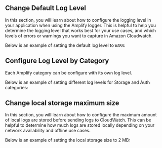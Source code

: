 ## Change Default Log Level
In this section, you will learn about how to configure the logging level in your application when using the Amplify logger. This is helpful to help you determine the logging level that works best for your use cases, and which levels of errors or warnings you want to capture in Amazon Cloudwatch.

Below is an example of setting the default log level to `WARN`:


<BlockSwitcher>
    <Block name="With Configuration File">
        <Fragments fragments={{all: commonDefaultLogLevel}}/>
    </Block>
    <Block name="With Code">
         <Fragments
            fragments={{
                ios: iosDefaultLogLevel,
                android: androidDefaultLogLevel
            }}/>
    </Block>
</BlockSwitcher>

## Configure Log Level by Category
Each Amplify category can be configure with its own log level.  

Below is an example of setting different log levels for Storage and Auth categories:


<BlockSwitcher>
    <Block name="With Configuration File">
        <Fragments fragments={{all: commonCategoryLogLevel}}/>
    </Block>      
    <Block name="With Code">
        <Fragments
            fragments={{
                ios: iosCategoryLogLevel,
                android: androidCategoryLogLevel
            }}
        />  
    </Block>
</BlockSwitcher>

## Change local storage maximum size
In this section, you will learn about how to configure the maximum amount of local logs are stored before sending logs to CloudWatch.  This can be helpful to determine how much logs are stored locally depending on your network availability and offline use cases.

Below is an example of setting the local storage size to 2 MB:


<BlockSwitcher>
    <Block name="With Configuration File">
        <Fragments fragments={{all: commonLocalStorageSize}}/>
    </Block>
    <Block name="With Code">
        <Fragments
            fragments={{
                ios: iosLocalStorageSize,
                android: androidLocalStorageSize
            }}/>
    </Block>
</BlockSwitcher>
